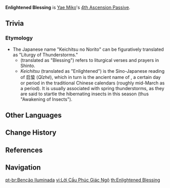 {{Talent Infobox
|image         = Talent Enlightened Blessing.png
|character     = Yae Miko
|type          = 4th Ascension Passive
|info          = Every point of [[Elemental Mastery]] Yae Miko possesses will increase [[Sesshou Sakura]] DMG by 0.15%.
|scale_att1    = Elemental Mastery
|utility1      = Percentage DMG Increase
}}
'''Enlightened Blessing''' is [[Yae Miko]]'s [[4th Ascension Passive]].
<!---
==Gameplay Notes==
*
-->
==Trivia==
===Etymology===
* The Japanese name "Keichitsu no Norito" can be figuratively translated as "Liturgy of Thunderstorms."
** ''{{w|Norito}}'' (translated as "Blessing") refers to liturgical verses and prayers in Shinto.
** ''Keichitsu'' (translated as "Enlightened") is the Sino-Japanese reading of 启蛰 (''Qǐzhé''), which in turn is the ancient name of {{lang|{{w|Jingzhe}}|zh=惊蛰|zh_rm=Jīngzhé|zh_lit=Awakening of Insects}}, a certain day or period in the traditional Chinese calendars (roughly mid-March as a period). It is usually associated with spring thunderstorms, as they are said to startle the hibernating insects in this season (thus "Awakening of Insects").

==Other Languages==
{{Other Languages
|en      = Enlightened Blessing
|zhs     = 启蛰之祝词
|zhs_rm  = Qǐzhé zhī Zhùcí
|zht     = 啟蟄之祝詞
|zht_rm  = Qǐzhé zhī Zhùcí
|zh_tl   = ''{{w|Norito}}'' of {{w|Jingzhe}}{{Sino|zh|ja}}
|ja      = 啓蟄之祝詞
|ja_rm   = Keichitsu no Norito<ref>YouTube: [https://youtu.be/CKOCsnZkH2Q?t=163 チュートリアル動画　八重神子「天狐嗤笑譚」（ナレーション 津田健次郎ver.）]</ref>
|ja_tl   = ''{{w|Norito}}'' of {{w|Jingzhe}}
|ko      = 계칩의 축문
|ko_rm   = Gyechip-ui Chukmun
|ko_tl   = Written Prayer of Jingzhe
|es      = Bendición iluminada
|es_tl   = Enlightened Blessing
|fr      = Bénédiction éveillée
|fr_tl   = Awakened Blessing
|ru      = Просветлённое благословение
|ru_tl   = Enlightened Blessing
|th      = Enlightened Blessing
|vi      = Lời Cầu Phúc Giác Ngộ
|vi_tl   = Blessing of Enlightenment
|de      = Segnung der Erleuchtung
|de_tl   = Blessing of the Enlightenment
|id      = Enlightened Blessing
|pt      = Bênção Iluminada
|pt_tl   = Enlightened Blessing
}}

==Change History==
{{Change History|2.5}}

==References==
{{Reflist}}

==Navigation==
{{Talent Navbox|Yae Miko}}

[[pt-br:Benção Iluminada]]
[[vi:Lời Cầu Phúc Giác Ngộ]]
[[th:Enlightened Blessing]]